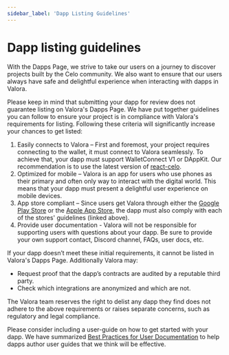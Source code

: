 ```yaml
---
sidebar_label: 'Dapp Listing Guidelines'
---
```


# Dapp listing guidelines

With the Dapps Page, we strive to take our users on a journey to
discover projects built by the Celo community. We also want to ensure
that our users always have safe and delightful experience when
interacting with dapps in Valora.

Please keep in mind that submitting your dapp for review does not
guarantee listing on Valora's Dapps Page. We have put together
guidelines you can follow to ensure your project is in compliance with
Valora's requirements for listing. Following these criteria will
significantly increase your chances to get listed:

1. Easily connects to Valora – First and foremost, your project
   requires connecting to the wallet, it must connect to Valora
   seamlessly. To achieve that, your dapp must support WalletConnect V1
   or DAppKit. Our recommendation is to use the latest version of
   [react-celo](https://github.com/celo-org/react-celo).
2. Optimized for mobile – Valora is an app for users who use phones as
   their primary and often only way to interact with the digital
   world. This means that your dapp must present a delightful user
   experience on mobile devices.
3. App store compliant – Since users get Valora through either the
   [Google Play
   Store](https://play.google.com/about/developer-content-policy/) or
   the [Apple App
   Store](https://developer.apple.com/app-store/review/guidelines/),
   the dapp must also comply with each of the stores' guidelines
   (linked above).
4. Provide user documentation - Valora will not be responsible for
   supporting users with questions about your dapp. Be sure to provide
   your own support contact, Discord channel, FAQs, user docs, etc.

If your dapp doesn’t meet these initial requirements, it cannot be
listed in Valora's Dapps Page. Additionally Valora may:

- Request proof that the dapp’s contracts are audited by a reputable
  third party.
- Check which integrations are anonymized and which are not.

The Valora team reserves the right to delist any dapp they find does
not adhere to the above requirements or raises separate concerns, such
as regulatory and legal compliance.

Please consider including a user-guide on how to get started with your
dapp. We have summarized [Best Practices for User
Documentation](user-documentation-best-practices) to help dapps author
user guides that we think will be effective.
